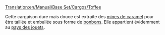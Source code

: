 [[Translation:en/Manual/Base Set/Cargos/Toffee]]

{{fr/Manual/Base Set/Cargos/Cargaison|nom=Caramel
|image=en/Manual/Base Set/Industries/ToffeeQuarry.png
|produit=[[fr/Manual/Base Set/Industries/Carrière de caramel|Carrière de caramel]]
|accepté=[[fr/Manual/Base Set/Industries/Usine de bonbons|Usine de bonbons]]
}}

Cette cargaison dure mais douce est extraite des [[fr/Mine de caramel|mines de caramel]] pour être taillée et emballée sous forme de [[fr/Manual/Base Set/Cargos/Bonbon|bonbons]]. Elle appartient évidemment au [[fr/Manual/Climat#pays-des-jouets|pays des jouets]].